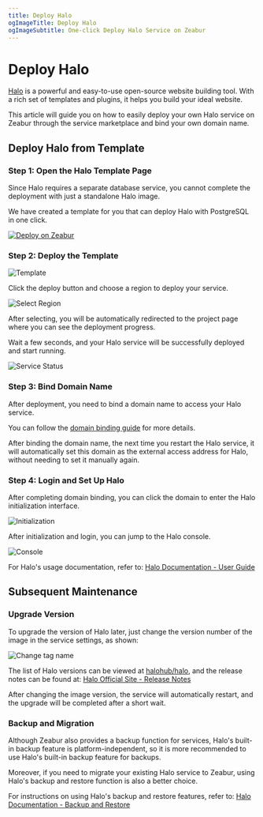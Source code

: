 ```yaml
---
title: Deploy Halo
ogImageTitle: Deploy Halo
ogImageSubtitle: One-click Deploy Halo Service on Zeabur
---
```



# Deploy Halo

[Halo](https://www.halo.run/) is a powerful and easy-to-use open-source website building tool. With a rich set of templates and plugins, it helps you build your ideal website.

This article will guide you on how to easily deploy your own Halo service on Zeabur through the service marketplace and bind your own domain name.

## Deploy Halo from Template

### Step 1: Open the Halo Template Page

Since Halo requires a separate database service, you cannot complete the deployment with just a standalone Halo image.

We have created a template for you that can deploy Halo with PostgreSQL in one click.

[![Deploy on Zeabur](https://zeabur.com/button.svg)](https://zeabur.com/templates/Q6H2MA)

### Step 2: Deploy the Template

![Template](/marketplace/halo/template-overview.en-US.png)

Click the deploy button and choose a region to deploy your service.

![Select Region](/marketplace/halo/create-by-template.en-US.png)

After selecting, you will be automatically redirected to the project page where you can see the deployment progress.

Wait a few seconds, and your Halo service will be successfully deployed and start running.

![Service Status](/marketplace/halo/service-overview.en-US.png)

### Step 3: Bind Domain Name

After deployment, you need to bind a domain name to access your Halo service.

You can follow the [domain binding guide](/deploy/domain-binding) for more details.

<Callout>
After binding the domain name, the next time you restart the Halo service, it will automatically set this domain as the external access address for Halo, without needing to set it manually again.
</Callout>

### Step 4: Login and Set Up Halo

After completing domain binding, you can click the domain to enter the Halo initialization interface.

![Initialization](/marketplace/halo/setup.en-US.png)

After initialization and login, you can jump to the Halo console.

![Console](/marketplace/halo/console.en-US.png)

For Halo's usage documentation, refer to: [Halo Documentation - User Guide](https://docs.halo.run/category/%E7%94%A8%E6%88%B7%E6%8C%87%E5%8D%97)

## Subsequent Maintenance

### Upgrade Version

To upgrade the version of Halo later, just change the version number of the image in the service settings, as shown:

![Change tag name](/marketplace/halo/change-tag-name.en-US.png)

The list of Halo versions can be viewed at [halohub/halo](https://hub.docker.com/r/halohub/halo/tags), and the release notes can be found at: [Halo Official Site - Release Notes](https://www.halo.run/categories/release-notes)

<Callout>
After changing the image version, the service will automatically restart, and the upgrade will be completed after a short wait.
</Callout>

### Backup and Migration

Although Zeabur also provides a backup function for services, Halo's built-in backup feature is platform-independent, so it is more recommended to use Halo's built-in backup feature for backups.

Moreover, if you need to migrate your existing Halo service to Zeabur, using Halo's backup and restore function is also a better choice.

For instructions on using Halo's backup and restore features, refer to: [Halo Documentation - Backup and Restore](https://docs.halo.run/user-guide/backup)
